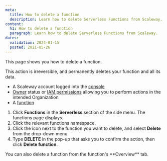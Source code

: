 ```yaml
---
meta:
  title: How to delete a function
  description: Learn how to delete Serverless Functions from Scaleway.
content:
  h1: How to delete a function
  paragraph: Learn how to delete Serverless Functions from Scaleway.
dates:
  validation: 2024-01-15
  posted: 2021-05-26
---
```


This page shows you how to delete a function.

<Message type="important">
  This action is irreversible, and permanently deletes your function and all its data.
</Message>

<Macro id="requirements" />

- A Scaleway account logged into the [console](https://console.scaleway.com)
- [Owner](/identity-and-access-management/iam/concepts/#owner) status or [IAM permissions](/identity-and-access-management/iam/concepts/#permission) allowing you to perform actions in the intended Organization
- A [function](/serverless/functions/how-to/create-a-function/)

1. Click **Functions** in the **Serverless** section of the side menu. The functions page displays.
2. Click the relevant functions namespace.
2. Click the <Icon name="more" /> icon next to the function you want to delete, and select **Delete** from the drop-down menu.
3. Type **DELETE** in the pop-up that asks you to confirm the action, then click **Delete function**.

<Message type="tip">
  You can also delete a function from the function's **Overview** tab.
</Message>


